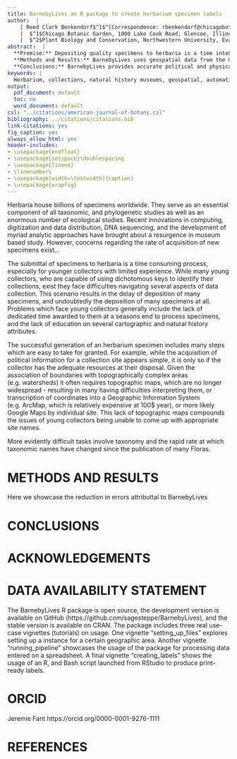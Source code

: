 ```yaml
--- 
title: BarnebyLives an R package to create herbarium specimen labels
author:  |
    | Reed Clark Benkendorf$^1$^[Correspondence: rbenkendorf@chicagobotanic.org],  Nyree Zerega$^1$$^,$$^2$,  Jeremie B. Fant$^1$$^,$$^2$
    |  $^1$Chicago Botanic Garden, 1000 Lake Cook Road, Glencoe, Illinois 60022, USA  
    |  $^2$Plant Biology and Conservation, Northwestern University, Evanston, Illinois 60208, USA  
abstract:  |  
  **Premise:** Depositing quality specimens to herbaria is a time intensive task. Many institutions have reduced the amount of funding for herbaria, and universities have reduced the amount of education dedicated to curatorial tasks and specimen deposition. Despite this, the continual generation of herbaria specimens are essential for research in ecology and evolution. In order to faciliate the continued growth of herbaria BarnebyLives was developed as tool to supplement collection notes, perform geographic and, taxonomic informatic processes, enact spell checks and produce labels.    
  **Methods and Results:** BarnebyLives uses geospatial data from the U.S. Census Bureau to provide political jurisdiction information, and data from other sources, including the United States Geological Survey, to supplement collection notes by providing information on abiotic site conditions. It uses inhouse spell checks to verify the spelling of a collection at all taxonomic ranks, the IPNI standard author database to check standard author abbreviations, and the Royal Botanic Garden Kews 'Plants of the World Online' to check for nomenclatural innovations. Optionally the package writes driving directions to sites using Google Maps. Finally the package outputs data in a tabular format for review by the user to accept or confirm changes,      
  **Conclusions:** BarnebyLives provides accurate political and physical information, reduces typos, provides users the most current taxonomic opinions, generates driving directions to sites, and produces aesthetically appealing labels and shipping manifests in a matter of minutes.     
keywords: |
  Herbarium, collections, natural history museums, geospatial, automation, R
output:
  pdf_document: default
  toc: no
  word_document: default
csl: "../citations/american-journal-of-botany.csl"
bibliography: ../citations/citations.bib
link-citations: yes
fig_caption: yes
always_allow_html: yes
header-includes:
- \usepackage{endfloat}
- \usepackage{setspace}\doublespacing
- \usepackage{lineno}
- \linenumbers
- \usepackage[width=\textwidth]{caption}
- \usepackage{wrapfig}
--- 
```


Herbaria house billions of specimens worldwide. They serve as an essential component of all taxonomic, and phylogenetic studies as well as an enormous number of ecological studies. Recent innovations in computing, digitization and data distribution, DNA sequencing, and the development of myriad analytic approaches have brought about a resurgence in museum based study. However, concerns regarding the rate of acquisition of new specimens exist...

The submittal of specimens to herbaria is a time consuming process, especially for younger collectors with limited experience. 
While many young collectors, who are capable of using dichotomous keys to identify their collections, exist they face difficulties navigating several aspects of data collection. 
This scenario results in the delay of deposition of many specimens, and undoubtedly the deposition of many specimens at all.
Problems which face young collectors generally include the lack of dedicated time awarded to them at a seasons end to process specimens, and the lack of education on several cartographic and natural history attributes.

The successful generation of an herbarium specimen includes many steps which are easy to take for granted. 
For example, while the acquisition of political information for a collection site appears simple, it is only so if the collector has the adequate resources at their disposal. 
Given the association of boundaries with topographically complex areas (e.g. watersheds) it often requires topographic maps, which are no longer widespread - resulting in many having difficulties interpreting them, or transcription of coordinates into a Geographic Information System (e.g. ArcMap, which is relatively expensive at 100$ year), or more likely Google Maps by individual site. 
This lack of topographic maps compounds the issues of young collectors being unable to come up with appropriate site names. 

More evidently difficult tasks involve taxonomy and the rapid rate at which taxonomic names have changed since the publication of many Floras. 


# METHODS AND RESULTS

Here we showcase the reduction in errors attributtal to BarnebyLives 

\begin{wrapfigure}{l}{0.4\textwidth}
  \centering
    \includegraphics[width=0.4\textwidth]{../graphics/plots/flowchart.png}
  \caption{Specified benchmarks at all ESDs which included all three metrics and derived imputed value}
\end{wrapfigure}

# CONCLUSIONS

# ACKNOWLEDGEMENTS

# DATA AVAILABILITY STATEMENT
The BarnebyLives R package is open source, the development version is available on GitHub (https://github.com/sagesteppe/BarnebyLives), and the stable version is available on CRAN. The package includes three real use-case vignettes (tutorials) on usage. One vignette "setting_up_files" explores setting up a instance for a certain geographic area. Another vignette "running_pipeline" showcases the usage of the package for processing data entered on a spreadsheet. A final vignette "creating_labels" shows the usage of an R, and Bash script launched from RStudio to produce print-ready labels. 

# ORCID

Jeremie Fant https://orcid.org/0000-0001-9276-1111

# REFERENCES

